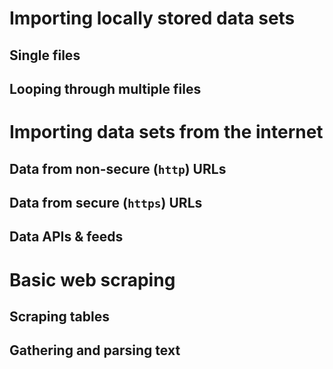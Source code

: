 <!---
 Chapter Chapter 5 For Reproducible Research in R and RStudio
 Christopher Gandrud
 Created 28/06/2012 05:48:16 pm KST
 Updated 
--->

\chapter{Chapter 5: Gathering Data with R}

# Importing locally stored data sets

## Single files

## Looping through multiple files


# Importing data sets from the internet

## Data from non-secure (`http`) URLs

<!-- Google docs -->

## Data from secure (`https`) URLs

## Data APIs & feeds


# Basic web scraping 

## Scraping tables


## Gathering and parsing text